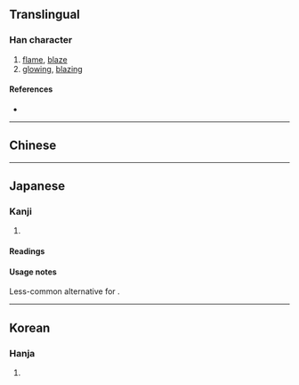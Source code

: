 {{also|焰|燄}}
{{character info/new}}
==Translingual==

===Han character===
{{Han char|rn=86|rad=火|as=08|sn=12|four=97860|canj=FNLA|ids=⿰火⿱⺈旧}}

# [[flame]], [[blaze]]
# [[glowing]], [[blazing]]

====References====
* {{Han ref|kx=0673.111|hdz=32205.071|uh=7114|ud=28948}}

----

==Chinese==
{{zh-see|焰|v}}

----

==Japanese==

===Kanji===
{{ja-kanji|grade=|rs=火08|kyu=焰}}

# {{l|en|flame}}

====Readings====
{{ja-readings
|goon=えん<えん<えむ
|kanon=えん<えん<えむ
|kun=ほのお-<ほのほ-, ほむら-
}}

====Usage notes====
Less-common alternative for {{m|ja|炎}}.

----

==Korean==

===Hanja===
{{ko-hanja|hangeul=연|eumhun=|rv=yeon|mr=yŏn|y=yen}}

# {{rfdef|ko|sort=火08}}